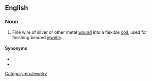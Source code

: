==English==

===Noun===
{{en-noun|head=[[French]] [[wire]]}}

# {{label|en|jewelry}} Fine wire of silver or other metal [[wound]] into a flexible [[coil]], used for finishing beaded [[jewelry]].

====Synonyms====
* {{l|en|French coil}}
* {{l|en|gimp}}

[[Category:en:Jewelry]]